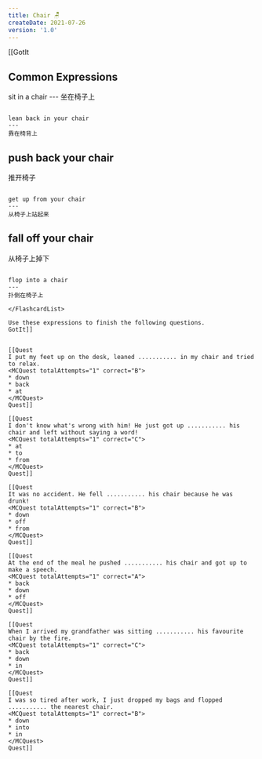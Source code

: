 ```yaml
---
title: Chair 🪑
createDate: 2021-07-26
version: '1.0'
---
```


[[GotIt
## Common Expressions

<FlashcardList>
sit in a chair
---
坐在椅子上

~~~

lean back in your chair
---
靠在椅背上

~~~

push back your chair
---
推开椅子

~~~

get up from your chair
---
从椅子上站起来

~~~

fall off your chair
---
从椅子上掉下

~~~

flop into a chair
---
扑倒在椅子上

</FlashcardList>

Use these expressions to finish the following questions.
GotIt]]


[[Quest
I put my feet up on the desk, leaned ........... in my chair and tried to relax.
<MCQuest totalAttempts="1" correct="B">
* down
* back
* at
</MCQuest>
Quest]]

[[Quest
I don't know what's wrong with him! He just got up ........... his chair and left without saying a word!
<MCQuest totalAttempts="1" correct="C">
* at
* to
* from
</MCQuest>
Quest]]

[[Quest
It was no accident. He fell ........... his chair because he was drunk!
<MCQuest totalAttempts="1" correct="B">
* down
* off
* from
</MCQuest>
Quest]]

[[Quest
At the end of the meal he pushed ........... his chair and got up to make a speech.
<MCQuest totalAttempts="1" correct="A">
* back
* down
* off
</MCQuest>
Quest]]

[[Quest
When I arrived my grandfather was sitting ........... his favourite chair by the fire.
<MCQuest totalAttempts="1" correct="C">
* back
* down
* in
</MCQuest>
Quest]]

[[Quest
I was so tired after work, I just dropped my bags and flopped ........... the nearest chair.
<MCQuest totalAttempts="1" correct="B">
* down
* into
* in
</MCQuest>
Quest]]
